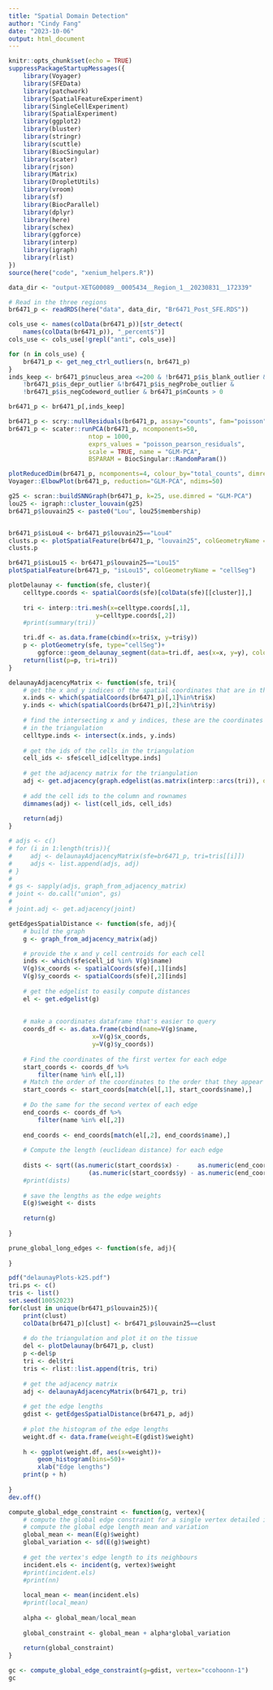 ```yaml
---
title: "Spatial Domain Detection"
author: "Cindy Fang"
date: "2023-10-06"
output: html_document
---
```


```r
knitr::opts_chunk$set(echo = TRUE)
suppressPackageStartupMessages({
    library(Voyager)
    library(SFEData)
    library(patchwork)
    library(SpatialFeatureExperiment)
    library(SingleCellExperiment)
    library(SpatialExperiment)
    library(ggplot2)
    library(bluster)
    library(stringr)
    library(scuttle)
    library(BiocSingular)
    library(scater)
    library(rjson)
    library(Matrix)
    library(DropletUtils)
    library(vroom)
    library(sf)
    library(BiocParallel)
    library(dplyr)
    library(here)
    library(schex)
    library(ggforce)
    library(interp)
    library(igraph)
    library(rlist)
})
source(here("code", "xenium_helpers.R"))
```

```r
data_dir <- "output-XETG00089__0005434__Region_1__20230831__172339"

# Read in the three regions
br6471_p <- readRDS(here("data", data_dir, "Br6471_Post_SFE.RDS"))

cols_use <- names(colData(br6471_p))[str_detect(
    names(colData(br6471_p)), "_percent$")]
cols_use <- cols_use[!grepl("anti", cols_use)]

for (n in cols_use) {
    br6471_p <- get_neg_ctrl_outliers(n, br6471_p)
}
inds_keep <- br6471_p$nucleus_area <=200 & !br6471_p$is_blank_outlier &
    !br6471_p$is_depr_outlier &!br6471_p$is_negProbe_outlier &
    !br6471_p$is_negCodeword_outlier & br6471_p$nCounts > 0

br6471_p <- br6471_p[,inds_keep]
```


```r
br6471_p <- scry::nullResiduals(br6471_p, assay="counts", fam="poisson", type="pearson")
br6471_p <- scater::runPCA(br6471_p, ncomponents=50, 
                      ntop = 1000,
                      exprs_values = "poisson_pearson_residuals",
                      scale = TRUE, name = "GLM-PCA",
                      BSPARAM = BiocSingular::RandomParam())

plotReducedDim(br6471_p, ncomponents=4, colour_by="total_counts", dimred="GLM-PCA")
Voyager::ElbowPlot(br6471_p, reduction="GLM-PCA", ndims=50)
```
```r
g25 <- scran::buildSNNGraph(br6471_p, k=25, use.dimred = "GLM-PCA")
lou25 <- igraph::cluster_louvain(g25)
br6471_p$louvain25 <- paste0("Lou", lou25$membership)


br6471_p$isLou4 <- br6471_p$louvain25=="Lou4"
clusts.p <- plotSpatialFeature(br6471_p, "louvain25", colGeometryName = "cellSeg")
clusts.p

br6471_p$isLou15 <- br6471_p$louvain25=="Lou15"
plotSpatialFeature(br6471_p, "isLou15", colGeometryName = "cellSeg") 
```

```r
plotDelaunay <- function(sfe, cluster){
    celltype.coords <- spatialCoords(sfe)[colData(sfe)[[cluster]],]
    
    tri <- interp::tri.mesh(x=celltype.coords[,1],
                        y=celltype.coords[,2])
    #print(summary(tri))

    tri.df <- as.data.frame(cbind(x=tri$x, y=tri$y))
    p <- plotGeometry(sfe, type="cellSeg")+
        ggforce::geom_delaunay_segment(data=tri.df, aes(x=x, y=y), colour="blue")
    return(list(p=p, tri=tri))
}

```

```r
delaunayAdjacencyMatrix <- function(sfe, tri){
    # get the x and y indices of the spatial coordinates that are in the triangulation
    x.inds <- which(spatialCoords(br6471_p)[,1]%in%tri$x)
    y.inds <- which(spatialCoords(br6471_p)[,2]%in%tri$y)
    
    # find the intersecting x and y indices, these are the coordinates that are actually 
    # in the triangulation
    celltype.inds <- intersect(x.inds, y.inds)
    
    # get the ids of the cells in the triangulation 
    cell_ids <- sfe$cell_id[celltype.inds]
    
    # get the adjacency matrix for the triangulation
    adj <- get.adjacency(graph.edgelist(as.matrix(interp::arcs(tri)), directed=FALSE))
    
    # add the cell ids to the column and rownames
    dimnames(adj) <- list(cell_ids, cell_ids)
    
    return(adj)
}

# adjs <- c()
# for (i in 1:length(tris)){
#     adj <- delaunayAdjacencyMatrix(sfe=br6471_p, tri=tris[[i]])
#     adjs <- list.append(adjs, adj)
# }
# 
# gs <- sapply(adjs, graph_from_adjacency_matrix)
# joint <- do.call("union", gs)
# 
# joint.adj <- get.adjacency(joint)
```


```r
getEdgesSpatialDistance <- function(sfe, adj){
    # build the graph
    g <- graph_from_adjacency_matrix(adj)

    # provide the x and y cell centroids for each cell 
    inds <- which(sfe$cell_id %in% V(g)$name)
    V(g)$x_coords <- spatialCoords(sfe)[,1][inds]
    V(g)$y_coords <- spatialCoords(sfe)[,2][inds]
    
    # get the edgelist to easily compute distances 
    el <- get.edgelist(g)
    
    
    # make a coordinates dataframe that's easier to query
    coords_df <- as.data.frame(cbind(name=V(g)$name, 
                       x=V(g)$x_coords, 
                       y=V(g)$y_coords))
    
    # Find the coordinates of the first vertex for each edge
    start_coords <- coords_df %>%
        filter(name %in% el[,1])
    # Match the order of the coordinates to the order that they appear in the edgelist 
    start_coords <- start_coords[match(el[,1], start_coords$name),]
    
    # Do the same for the second vertex of each edge
    end_coords <- coords_df %>%
        filter(name %in% el[,2])
    
    end_coords <- end_coords[match(el[,2], end_coords$name),]
    
    # Compute the length (euclidean distance) for each edge
    
    dists <- sqrt((as.numeric(start_coords$x) -     as.numeric(end_coords$x))^2 + 
                      (as.numeric(start_coords$y) - as.numeric(end_coords$y))^2)
    #print(dists)
    
    # save the lengths as the edge weights
    E(g)$weight <- dists
    
    return(g)
    
}

prune_global_long_edges <- function(sfe, adj){
    
}
```

```r
pdf("delaunayPlots-k25.pdf")
tri.ps <- c()
tris <- list()
set.seed(10052023)
for(clust in unique(br6471_p$louvain25)){
    print(clust)
    colData(br6471_p)[clust] <- br6471_p$louvain25==clust
    
    # do the triangulation and plot it on the tissue
    del <- plotDelaunay(br6471_p, clust)
    p <-del$p
    tri <- del$tri
    tris <- rlist::list.append(tris, tri)
    
    # get the adjacency matrix
    adj <- delaunayAdjacencyMatrix(br6471_p, tri)
    
    # get the edge lengths
    gdist <- getEdgesSpatialDistance(br6471_p, adj)
    
    # plot the histogram of the edge lengths
    weight.df <- data.frame(weight=E(gdist)$weight)
    
    h <- ggplot(weight.df, aes(x=weight))+
        geom_histogram(bins=50)+
        xlab("Edge lengths")
    print(p + h)
    
}
dev.off()
```
```r
compute_global_edge_constraint <- function(g, vertex){
    # compute the global edge constraint for a single vertex detailed in https://www.sciencedirect.com/science/article/pii/S0098300411004419#s0010
    # compute the global edge length mean and variation
    global_mean <- mean(E(g)$weight)
    global_variation <- sd(E(g)$weight)
    
    # get the vertex's edge length to its neighbours
    incident.els <- incident(g, vertex)$weight
    #print(incident.els)
    #print(nn)
    
    local_mean <- mean(incident.els)
    #print(local_mean)
    
    alpha <- global_mean/local_mean
    
    global_constraint <- global_mean + alpha*global_variation
    
    return(global_constraint)
}

gc <- compute_global_edge_constraint(g=gdist, vertex="ccohoonn-1")
gc
```

